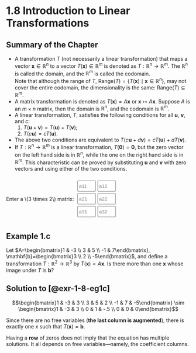 # 1.8 Introduction to Linear Transformations {.unnumbered}

::: {.callout-tip}

## Summary of the Chapter

- A transformation $T$ (not necessarily a linear transformation) that maps a vector $\mathbf{x}\in\mathbb{R}^n$ to a vector $T(\mathbf{x})\in\mathbb{R}^m$ is denoted as $T: \mathbb{R}^n\to\mathbb{R}^m$. The $\mathbb{R}^n$ is called the domain, and the $\mathbb{R}^m$ is called the codomain. \
Note that although the range of $T$, $\text{Range}(T)=\{T(\mathbf{x})\mid\mathbf{x}\in\mathbb{R}^n\}$, may not cover the entire codomain, the dimensionality is the same: $\text{Range}(T)\subseteq \mathbb{R}^m$.
- A matrix transformation is denoted as $T(\mathbf{x})=A\mathbf{x}$ or $\mathbf{x}\mapsto A\mathbf{x}$. Suppose $A$ is an $m\times n$ matrix, then the domain is $\mathbb{R}^n$, and the codomain is $\mathbb{R}^m$.
- A linear transformation, $T$, satisfies the following conditions for all $\mathbf{u}$, $\mathbf{v}$, and $c$:
    1. $T(\mathbf{u}+\mathbf{v})=T(\mathbf{u})+T(\mathbf{v})$;
    2. $T(c\mathbf{u})=c T(\mathbf{u})$.
- The above two conditions are equivalent to $T(c\mathbf{u}+d\mathbf{v})=c T(\mathbf{u})+d T(\mathbf{v})$.
- If $T: \mathbb{R}^n \to \mathbb{R}^m$ is a linear transformation, $T(\mathbf{0})=\mathbf{0}$, but the zero vector on the left hand side is in $\mathbb{R}^n$, while the one on the right hand side is in $\mathbb{R}^m$. This characteristic can be proved by substituting $\mathbf{u}$ and $\mathbf{v}$ with zero vectors and using either of the two conditions. 
:::

::: {.callout-tip title="A Simple Interaction"}

```{=html}
<div>
  <div style="display: flex; align-items: center; gap: 10px;">
    <div style="display: flex; align-items: center; height: 120px;">
      Enter a&nbsp;\(3 \times 2\)&nbsp;matrix:
    </div>
    <div style="display: grid; grid-template-columns: 50px 50px; grid-template-rows: 30px 30px 30px; gap: 5px;">
      <input type="number" id="a11" placeholder="a11" style="width:50px;">
      <input type="number" id="a12" placeholder="a12" style="width:50px;">
      <input type="number" id="a21" placeholder="a21" style="width:50px;">
      <input type="number" id="a22" placeholder="a22" style="width:50px;">
      <input type="number" id="a31" placeholder="a31" style="width:50px;">
      <input type="number" id="a32" placeholder="a32" style="width:50px;">
    </div>
  </div>
  <div id="result"></div>
</div>

<script>
function updateFormula() {
  // Read matrix values; default to 0 if empty
  let a11 = document.getElementById('a11').value || 0;
  let a12 = document.getElementById('a12').value || 0;
  let a21 = document.getElementById('a21').value || 0;
  let a22 = document.getElementById('a22').value || 0;
  let a31 = document.getElementById('a31').value || 0;
  let a32 = document.getElementById('a32').value || 0;

  // Build LaTeX formula for transformation R^2 -> R^3
  let latex = `
  \\[
  \\begin{bmatrix}
    ${a11} & ${a12} \\\\
    ${a21} & ${a22} \\\\
    ${a31} & ${a32}
  \\end{bmatrix}
  \\begin{bmatrix}
    x_1 \\\\
    x_2
  \\end{bmatrix}
  =
  \\begin{bmatrix}
    ${a11}x_1 + ${a12}x_2 \\\\
    ${a21}x_1 + ${a22}x_2 \\\\
    ${a31}x_1 + ${a32}x_2
  \\end{bmatrix}
  \\]
  `;

  // Display LaTeX
  document.getElementById('result').innerHTML = latex;

  // Trigger MathJax to render the new LaTeX
  if (window.MathJax) {
    MathJax.typesetPromise();
  }
}

// Add event listeners to all inputs to update dynamically
['a11','a12','a21','a22','a31','a32'].forEach(id => {
  document.getElementById(id).addEventListener('input', updateFormula);
});

// Initial render
updateFormula();
</script>
```
:::

::: {#exr-1-8-eg1c}

## Example 1.c

Let $A=\begin{bmatrix}1 & -3 \\ 3 & 5 \\ -1 & 7\end{bmatrix}, \mathbf{b}=\begin{bmatrix}3 \\ 2 \\ -5\end{bmatrix}$, and define a transformation $T: \mathbb{R}^2 \to \mathbb{R}^3$ by $T(\mathbf{x})=A\mathbf{x}$. Is there more than one $\mathbf{x}$ whose image under $T$ is $\mathbf{b}$?
:::

::: {.solution}

## Solution to [@exr-1-8-eg1c]

$$\begin{bmatrix}1 & -3 & 3 \\ 3 & 5 & 2 \\ -1 & 7 & -5\end{bmatrix} \sim \begin{bmatrix}1 & -3 & 3 \\ 0 & 1 & -.5 \\ 0 & 0 & 0\end{bmatrix}$$

Since there are no free variables (**the last column is augmented**), there is exactly one $x$ such that $T(\mathbf{x})=\mathbf{b}$.
:::

::: {.remark}

Having a **row** of zeros does not imply that the equation has multiple solutions. It all depends on free variables---namely, the coefficient columns.
:::